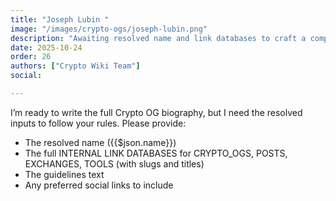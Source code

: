 ```yaml
---
title: "Joseph Lubin "
image: "/images/crypto-ogs/joseph-lubin.png"
description: "Awaiting resolved name and link databases to craft a comprehensive Crypto OG biography with accurate internal links and socials."
date: 2025-10-24
order: 26
authors: ["Crypto Wiki Team"]
social:

---
```


I’m ready to write the full Crypto OG biography, but I need the resolved inputs to follow your rules. Please provide:
- The resolved name ({{$json.name}})
- The full INTERNAL LINK DATABASES for CRYPTO_OGS, POSTS, EXCHANGES, TOOLS (with slugs and titles)
- The guidelines text
- Any preferred social links to include